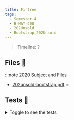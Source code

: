 ```yaml
---
title: Firtree
tags:
  - Semester-4
  - B-MAT-400
  - 202Unsold
  - Bootstrap_202Unsold
---
```

> Timeline: ?


## Files 📂

:::note 2020 Subject and Files
- [202unsold-bootstrap.pdf](https://github.com/Studio-17/Epitech-Subjects/raw/main/Semester-4/B-MAT-400/202Unsold/Bootstrap_202Unsold/202unsold-bootstrap.pdf)
:::

## Tests 🤖
<details>
  <summary>Toggle to see the tests</summary>
  <div>
Yo
  </div>
</details>
